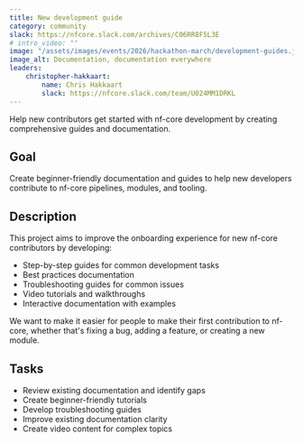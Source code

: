 ```yaml
---
title: New development guide
category: community
slack: https://nfcore.slack.com/archives/C06RR8F5L3E
# intro_video: ""
image: "/assets/images/events/2026/hackathon-march/development-guides.jpg"
image_alt: Documentation, documentation everywhere
leaders:
    christopher-hakkaart:
        name: Chris Hakkaart
        slack: https://nfcore.slack.com/team/U024MM1DRKL
---
```


Help new contributors get started with nf-core development by creating comprehensive guides and documentation.

## Goal

Create beginner-friendly documentation and guides to help new developers contribute to nf-core pipelines, modules, and tooling.

## Description

This project aims to improve the onboarding experience for new nf-core contributors by developing:

- Step-by-step guides for common development tasks
- Best practices documentation
- Troubleshooting guides for common issues
- Video tutorials and walkthroughs
- Interactive documentation with examples

We want to make it easier for people to make their first contribution to nf-core, whether that's fixing a bug, adding a feature, or creating a new module.

## Tasks

- Review existing documentation and identify gaps
- Create beginner-friendly tutorials
- Develop troubleshooting guides
- Improve existing documentation clarity
- Create video content for complex topics

